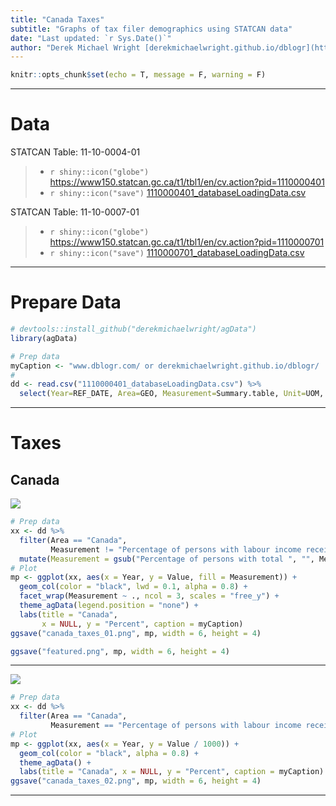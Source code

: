 ```yaml
---
title: "Canada Taxes"
subtitle: "Graphs of tax filer demographics using STATCAN data"
date: "Last updated: `r Sys.Date()`"
author: "Derek Michael Wright [derekmichaelwright.github.io/dblogr](https://derekmichaelwright.github.io/dblogr/) <derek.wright@usask.ca>"
---
```


```r
knitr::opts_chunk$set(echo = T, message = F, warning = F)
```

---

# Data

STATCAN Table: 11-10-0004-01

> - `r shiny::icon("globe")` [https://www150.statcan.gc.ca/t1/tbl1/en/cv.action?pid=1110000401](https://www150.statcan.gc.ca/t1/tbl1/en/cv.action?pid=1110000401){target="_blank"}
> - `r shiny::icon("save")` [1110000401_databaseLoadingData.csv](_databaseLoadingData.csv)

STATCAN Table: 11-10-0007-01

> - `r shiny::icon("globe")` [https://www150.statcan.gc.ca/t1/tbl1/en/cv.action?pid=1110000701](https://www150.statcan.gc.ca/t1/tbl1/en/cv.action?pid=1110000701){target="_blank"}
> - `r shiny::icon("save")` [1110000701_databaseLoadingData.csv](_databaseLoadingData.csv)

---

# Prepare Data

```r
# devtools::install_github("derekmichaelwright/agData")
library(agData)
```

```r
# Prep data
myCaption <- "www.dblogr.com/ or derekmichaelwright.github.io/dblogr/ | Data: STATCAN"
#
dd <- read.csv("1110000401_databaseLoadingData.csv") %>%
  select(Year=REF_DATE, Area=GEO, Measurement=Summary.table, Unit=UOM, Value=VALUE)
```

---

# Taxes

## Canada

![](canada_taxes_01.png)

```r
# Prep data
xx <- dd %>% 
  filter(Area == "Canada", 
         Measurement != "Percentage of persons with labour income receiving Employment Insurance benefits") %>%
  mutate(Measurement = gsub("Percentage of persons with total ", "", Measurement))
# Plot
mp <- ggplot(xx, aes(x = Year, y = Value, fill = Measurement)) +
  geom_col(color = "black", lwd = 0.1, alpha = 0.8) +
  facet_wrap(Measurement ~ ., ncol = 3, scales = "free_y") +
  theme_agData(legend.position = "none") +
  labs(title = "Canada", 
       x = NULL, y = "Percent", caption = myCaption)
ggsave("canada_taxes_01.png", mp, width = 6, height = 4)
```

```r
ggsave("featured.png", mp, width = 6, height = 4)
```

---

![](canada_taxes_01.png)

```r
# Prep data
xx <- dd %>% 
  filter(Area == "Canada", 
         Measurement == "Percentage of persons with labour income receiving Employment Insurance benefits")
# Plot
mp <- ggplot(xx, aes(x = Year, y = Value / 1000)) +
  geom_col(color = "black", alpha = 0.8) +
  theme_agData() +
  labs(title = "Canada", x = NULL, y = "Percent", caption = myCaption)
ggsave("canada_taxes_02.png", mp, width = 6, height = 4)
```

---
